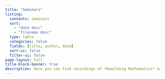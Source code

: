 ```yaml
---
title: "Seminars"
listing:
  contents: seminars
  sort:
    - "date desc"
    - "filename desc"
  type: table
  categories: false
  fields: [title, author, date]
  sort-ui: false
  filter-ui: false
page-layout: full
title-block-banner: true
description: Here you can find recordings of *Rewilding Mathematics* seminars, which have taken place in London, Edinburgh and Swansea.
---
```



